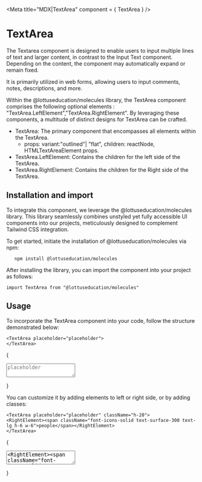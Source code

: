 

<Meta title="MDX|TextArea" component = { TextArea } />

# TextArea

The Textarea component is designed to enable users to input multiple lines of text and larger content, 
in contrast to the Input Text component. Depending on the content, the component may automatically expand or remain fixed.

It is primarily utilized in web forms, allowing users to input comments, notes, descriptions, and more.

Within the @lottuseducation/molecules library, the TextArea component comprises the following optional elements : 
"TextArea.LeftElement","TextArea.RightElement". By leveraging these components, a multitude of 
distinct designs for TextArea can be crafted.

- TextArea: The primary component that encompasses all elements within the TextArea.
  - props: variant:"outlined"| "flat", children: reactNode, HTMLTextAreaElement props.
- TextArea.LeftElement: Contains the children for the left side of the TextArea.
- TextArea.RightElement: Contains the children for the Right side of the TextArea.

## Installation and import

To integrate this component, we leverage the @lottuseducation/molecules library. This library seamlessly combines unstyled
yet fully accessible UI components into our projects, meticulously designed to complement Tailwind CSS integration.

To get started, initiate the installation of @lottuseducation/molecules via npm:

```
   npm install @lottuseducation/molecules
```


After installing the library, you can import the component into your project as follows:

`import TextArea from "@lottuseducation/molecules"`

## Usage

To incorporate the TextArea component into your code, follow the structure demonstrated below:

```
<TextArea placeholder="placeholder">
</TextArea>

```

{
  <TextArea placeholder="placeholder">
</TextArea>
}

You can customize it by adding elements to left or right side, or by adding classes:

```
<TextArea placeholder="placeholder" className="h-20">
<RightElement><span className="font-icons-solid text-surface-300 text-lg h-6 w-6">people</span></RightElement>
</TextArea>

```

{
  <TextArea placeholder="placeholder" className="h-20">
<RightElement><span className="font-icons-solid text-surface-300 text-lg h-6 w-6">favorite</span></RightElement>
</TextArea>
}